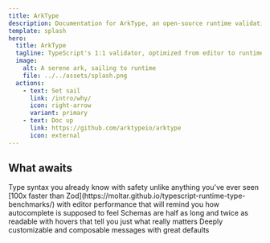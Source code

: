 ```yaml
---
title: ArkType
description: Documentation for ArkType, an open-source runtime validation library for TypeScript
template: splash
hero:
  title: ArkType
  tagline: TypeScript's 1:1 validator, optimized from editor to runtime.
  image:
    alt: A serene ark, sailing to runtime
    file: ../../assets/splash.png
  actions:
    - text: Set sail
      link: /intro/why/
      icon: right-arrow
      variant: primary
    - text: Doc up
      link: https://github.com/arktypeio/arktype
      icon: external
---
```



<div class="not-content">
	<HeroContents client:only="react" />
</div>

## What awaits

<CardGrid stagger>
	<Card title="Unparalleled DX" icon="seti:tsconfig">
		Type syntax you already know with safety unlike anything you've ever seen
	</Card>
	<Card title="Faster. Everywhere." icon="rocket">
		[100x faster than
		Zod](https://moltar.github.io/typescript-runtime-type-benchmarks/) with
		editor performance that will remind you how autocomplete is supposed to feel
	</Card>
	<Card title="Clear and concise" icon="magnifier">
		Schemas are half as long and twice as readable with hovers that tell you
		just what really matters
	</Card>
	<Card title="Better errors" icon="error">
		Deeply customizable and composable messages with great defaults
	</Card>
</CardGrid>
